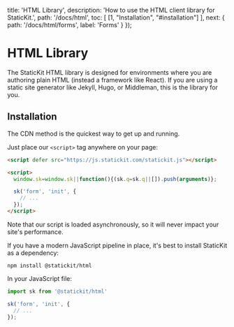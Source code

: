 
  title: 'HTML Library',
  description: 'How to use the HTML client library for StaticKit.',
  path: '/docs/html',
  toc: [
    [1, "Installation", "#installation"]
  ],
  next: {
    path: '/docs/html/forms',
    label: 'Forms'
  }
});

# HTML Library

The StaticKit HTML library is designed for environments where you are authoring plain HTML (instead a framework like React). If you are using a static site generator like Jekyll, Hugo, or Middleman, this is the library for you.

## Installation

The CDN method is the quickest way to get up and running. 

Just place our `<script>` tag anywhere on your page:

```html
<script defer src="https://js.statickit.com/statickit.js"></script>

<script>
  window.sk=window.sk||function(){(sk.q=sk.q||[]).push(arguments)};

  sk('form', 'init', { 
    // ...
  });
</script>
```

Note that our script is loaded asynchronously, so it will never impact your site's performance.

If you have a modern JavaScript pipeline in place, it's best to install StaticKit as a dependency:

```shell
npm install @statickit/html
```

In your JavaScript file:

```js
import sk from '@statickit/html'

sk('form', 'init', { 
  // ...
});
```
